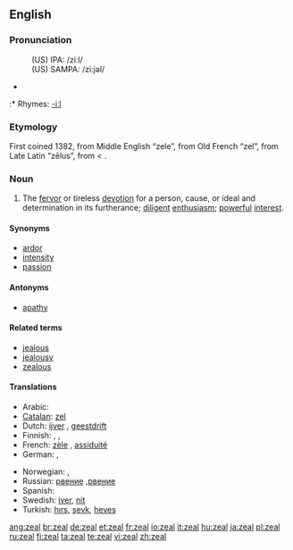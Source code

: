==English==

===Pronunciation===
: (US) IPA: /ziːl/
: (US) SAMPA: /zi:jəl/
* {{audio|en-us-zeal.ogg|Audio (US)}}
:* Rhymes: [[Rhymes:English:-iːl|-iːl]]

===Etymology===
First coined  1382, from Middle English “zele”, from Old French “zel”, from Late Latin “zēlus”, from {{AGr.}} {{term|ζήλος||zeal, jealousy|trans=zēlos|lang=grc|sc=polytonic}} < {{term|ζηλόω||to emulate, to be jealous|trans=zēloō|lang=grc|sc=polytonic}}.

===Noun===
{{en-noun|-}}

# The [[fervor]] or tireless [[devotion]] for a person, cause, or ideal and determination in its furtherance; [[diligent]] [[enthusiasm]]; [[powerful]] [[interest]].

====Synonyms====
* [[ardor]]
* [[intensity]]
* [[passion]]

====Antonyms====
* [[apathy]]

====Related terms====
* [[jealous]]
* [[jealousy]]
* [[zealous]]

====Translations====
{{top}}
* Arabic: {{t-|ar|حماس|sc=Arab}}
* [[Catalan]]: [[zel]] {{m}}
* Dutch: [[ijver]] {{m}}, [[geestdrift]] {{m}}
* Finnish: {{t+|fi|into}}, {{t-|fi|intohimo}}, {{t-|fi|kiihko}}
* French: [[zèle]] {{m}}, [[assiduité]] {{f}}
* German: {{t+|de|Eifer|m}}, {{t+|de|Begeisterung|f}}
{{mid}}
* Norwegian: {{t-|no|engasjement|n}}, {{t-|no|iver|m}}
* Russian: [[рвение]] {{m}},[[рвение]] {{f}}
* Spanish: {{t-|es|ahínco|m}}
* Swedish: [[iver#Swedish|iver]], [[nit]] {{c}}
* Turkish: [[hırs]], [[şevk]], [[heves]]
{{bottom}}

[[ang:zeal]]
[[br:zeal]]
[[de:zeal]]
[[et:zeal]]
[[fr:zeal]]
[[io:zeal]]
[[it:zeal]]
[[hu:zeal]]
[[ja:zeal]]
[[pl:zeal]]
[[ru:zeal]]
[[fi:zeal]]
[[ta:zeal]]
[[te:zeal]]
[[vi:zeal]]
[[zh:zeal]]